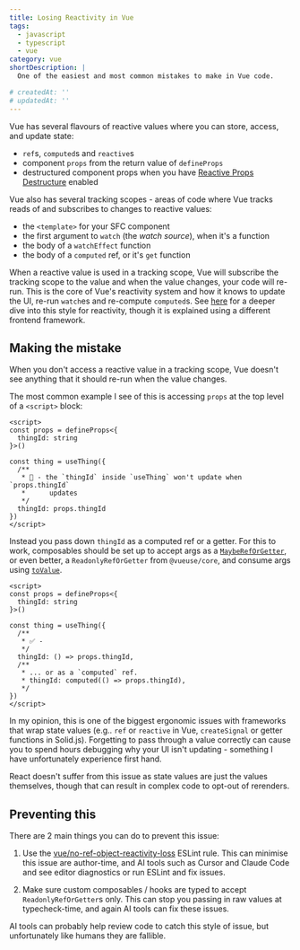 ```yaml
---
title: Losing Reactivity in Vue
tags:
  - javascript
  - typescript
  - vue
category: vue
shortDescription: |
  One of the easiest and most common mistakes to make in Vue code.

# createdAt: ''
# updatedAt: ''
---
```


Vue has several flavours of reactive values where you can store, access, and
update state:

- `ref`s, `computed`s and `reactive`s
- component `props` from the return value of `defineProps`
- destructured component props when you have
  [Reactive Props Destructure](https://vuejs.org/guide/components/props.html#reactive-props-destructure)
  enabled

Vue also has several tracking scopes - areas of code where Vue tracks reads of
and subscribes to changes to reactive values:

- the `<template>` for your SFC component
- the first argument to `watch` (the _watch source_), when it's a function
- the body of a `watchEffect` function
- the body of a `computed` ref, or it's `get` function

When a reactive value is used in a tracking scope, Vue will subscribe the
tracking scope to the value and when the value changes, your code will re-run.
This is the core of Vue's reactivity system and how it knows to update the UI,
re-run `watch`es and re-compute `computed`s. See
[here](https://youtu.be/cELFZQAMdhQ?t=114) for a deeper dive into this style for
reactivity, though it is explained using a different frontend framework.

## Making the mistake

When you don't access a reactive value in a tracking scope, Vue doesn't see
anything that it should re-run when the value changes.

The most common example I see of this is accessing `props` at the top level of a
`<script>` block:

```vue title="smh my head, losing reactivity"
<script>
const props = defineProps<{
  thingId: string
}>()

const thing = useThing({
  /**
   * 🚨 - the `thingId` inside `useThing` won't update when `props.thingId`
   *      updates
   */
  thingId: props.thingId
})
</script>
```

Instead you pass down `thingId` as a computed ref or a getter. For this to work,
composables should be set up to accept args as a
[`MaybeRefOrGetter`](https://vuejs.org/api/utility-types.html#maybereforgetter),
or even better, a `ReadonlyRefOrGetter` from `@vueuse/core`, and consume args
using [`toValue`](https://vuejs.org/api/reactivity-utilities.html#tovalue).

```vue title="yippee reactivity!!"
<script>
const props = defineProps<{
  thingId: string
}>()

const thing = useThing({
  /**
   * ✅ -
   */
  thingId: () => props.thingId,
  /**
   * ... or as a `computed` ref.
   * thingId: computed(() => props.thingId),
   */
})
</script>
```

<Note variant="warning">

In my opinion, this is one of the biggest ergonomic issues with frameworks that
wrap state values (e.g.. `ref` or `reactive` in Vue, `createSignal` or getter
functions in Solid.js). Forgetting to pass through a value correctly can cause
you to spend hours debugging why your UI isn't updating - something I have
unfortunately experience first hand.

React doesn't suffer from this issue as state values are just the values
themselves, though that can result in complex code to opt-out of rerenders.

</Note>

## Preventing this

There are 2 main things you can do to prevent this issue:

1. Use the
   [vue/no-ref-object-reactivity-loss](https://eslint.vuejs.org/rules/no-ref-object-reactivity-loss)
   ESLint rule. This can minimise this issue are author-time, and AI tools such
   as Cursor and Claude Code and see editor diagnostics or run ESLint and fix
   issues.

2. Make sure custom composables / hooks are typed to accept
   `ReadonlyRefOrGetter`s only. This can stop you passing in raw values at
   typecheck-time, and again AI tools can fix these issues.

AI tools can probably help review code to catch this style of issue, but
unfortunately like humans they are fallible.

